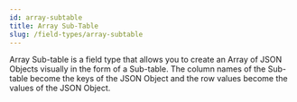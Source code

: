 ```yaml
---
id: array-subtable
title: Array Sub-Table
slug: /field-types/array-subtable
---
```


Array Sub-table is a field type that allows you to create an Array of JSON Objects visually in the form of a Sub-table. The column names of the Sub-table become the keys of the JSON Object and the row values become the values of the JSON Object.